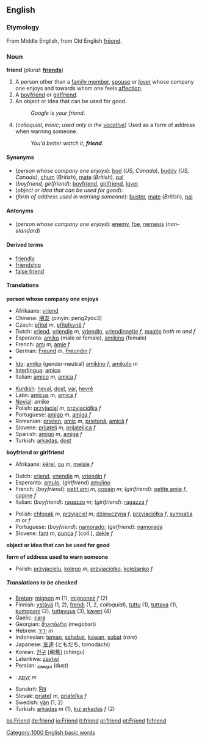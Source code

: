 ==English==

===Etymology===
From Middle English, from Old English [[freond|frēond]].

===Noun===
'''friend'''  (''plural:'' '''[[friends]]''')
# A person other than a [[family member]], [[spouse]] or [[lover]] whose company one enjoys and towards whom one feels [[affection]].
# A [[boyfriend]] or [[girlfriend]].
# An object or idea that can be used for good.
#:''Google is your friend.''
# (''colloquial'', ''ironic''; ''used only in the [[vocative]]'') Used as a form of address when warning someone.
#:''You'd better watch it, '''friend'''.''

====Synonyms====
*(''person whose company one enjoys''): [[bud]] (''US, Canada''), [[buddy]] (''US, Canada''), [[chum]] (''British''), [[mate]] (''British''), [[pal]]
*(''boyfriend, girlfriend''): [[boyfriend]], [[girlfriend]], [[lover]]
*(''object or idea that can be used for good''):
*(''form of address used in warning someone''): [[buster]], [[mate]] (''British''), [[pal]]

====Antonyms====
*(''person whose company one enjoys''): [[enemy]], [[foe]], [[nemesis]] (''non-standard'')

====Derived terms====
*[[friendly]]
*[[friendship]]
*[[false friend]]

====Translations====

'''person whose company one enjoys'''
{{top}}
<!--Put translations for languages from A to I here-->
*Afrikaans: [[vriend]]
*Chinese: [[朋友]] (pinyin: peng2you3)
*Czech: [[přítel]] ''m'', [[přítelkyně]] ''f''
*Dutch: [[vriend]], [[vriendje]] ''m'', [[vriendin]], [[vriendinnetje]] ''f'', [[maatje]] ''both m and f''
*Esperanto: [[amiko]] (male or female), [[amikino]] (female)
*French: [[ami]] ''m'', [[amie]] ''f''
*German: [[Freund]] ''m'', [[Freundin]] ''f''
*{{hu1|barát}}
*[[Ido]]: [[amiko]] (gender-neutral) [[amikino]] ''f'', [[amikulo]] ''m''
*[[Interlingua]]: [[amico#Interlingua|amico]]
*Italian: [[amico#Italian|amico]] ''m'', [[amica]] ''f''
{{mid}}
<!--Put translations for languages from J to Z here-->
*[[Kurdish]]: [[heval]], [[dost]], [[yar]], [[hevrê]]
*Latin: [[amicus]] ''m'', [[amica]] ''f''
*[[Novial]]: amike
*Polish: [[przyjaciel]] ''m'', [[przyjaciółka]] ''f''
*Portuguese: [[amigo]] ''m'', [[amiga]] ''f''
*Romanian: [[prieten]], [[amic]] ''m'', [[prietenă]], [[amică]] ''f''
*Slovene: [[prijatelj]] ''m'', [[prijateljica]] ''f''
*Spanish: [[amigo]] ''m'', [[amiga]] ''f''
*Turkish: [[arkadaş]], [[dost]]
{{bottom}}

'''boyfriend or girlfriend'''
{{top}}
<!--Put translations for languages from A to I here-->
*Afrikaans: [[kêrel]], [[ou]] ''m'', [[meisie]] ''f''

*Dutch: [[vriend]], [[vriendje]] ''m'', [[vriendin]] ''f''
*Esperanto: [[amulo]], (''girlfriend'') [[amulino]]
*French: (''boyfriend''): [[petit ami]] ''m'', [[copain]] ''m''; (''girlfriend''): [[petite amie]] ''f'', [[copine]] ''f''
*Italian: (''boyfriend''): [[ragazzo]] ''m''; (''girlfriend''): [[ragazza]] ''f''
{{mid}}
<!--Put translations for languages from J to Z here-->
*Polish: [[chłopak]] ''m'', [[przyjaciel]] ''m'', [[dziewczyna]] ''f'', [[przyjaciółka]] ''f'', [[sympatia]] ''m'' or ''f''
*Portuguese: (''boyfriend''): [[namorado]]; (''girlfriend''): [[namorada]]
*Slovene: [[fant]] ''m'', [[punca]] ''f'' (coll.), [[dekle]] ''f''
{{bottom}}

'''object or idea that can be used for good'''
{{top}}<!--Put translations for languages from A to I here-->
{{mid}}<!--Put translations for languages from J to Z here-->
{{bottom}}

'''form of address used to warn someone'''
{{top}}<!--Put translations for languages from A to I here-->
{{mid}}<!--Put translations for languages from J to Z here-->
*Polish: [[przyjacielu]], [[kolego]] ''m'', [[przyjaciółko]], [[koleżanko]] ''f''
{{bottom}}

=====Translations to be checked=====
<!--Remove this section once all of the translations below have been moved into the tables above.-->

{{checktrans}}

*[[Breton]]: [[mignon]] ''m'' (1), [[mignonez]] ''f'' (2)
*Finnish: [[ystävä]] (1, 2), [[frendi]] (1, 2, ''colloquial''), [[tuttu]] (1), [[tuttava]] (1), [[kumppani]] (2), [[tuttavuus]] (3), [[kaveri]] (4)
*Gaelic: [[cara]]
*Georgian: [[მეგობარი]] (megobari)
*Hebrew: [[ידיד]] ''m''
*Indonesian: [[teman]], [[sahabat]], [[kawan]], [[sobat]] (''rare'')
*Japanese: [[友達]] (ともだち, tomodachi)
*Korean: [[친구]] [親舊] (chingu)
*Latenkwa: [[zaytwi]]
*Persian: [[دوست]] (dust)
*{{ru}}: [[друг]] ''m''
*Sanskrit: [[मित्र]]
*Slovak: [[priateľ]] ''m'', [[priateľka]] ''f''
*Swedish: [[vän]] (1, 2)
*Turkish: [[arkadaş]] ''m'' (1), [[kız arkadaş]] ''f'' (2)

[[Category:1000 English basic words]]

[[bs:Friend]]
[[de:friend]]
[[io:Friend]]
[[it:friend]]
[[pl:friend]]
[[pt:Friend]]
[[fi:friend]]